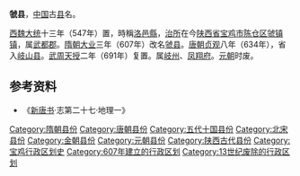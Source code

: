 '''虢县'''，[[中国|中国]]古[[县|县]]名。

[[西魏|西魏]][[大统_(西魏)|大统]]十三年（547年）置，時稱[[洛邑縣|洛邑縣]]，[[治所|治所]]在今[[陕西省|陕西省]][[宝鸡市|宝鸡市]][[陈仓区|陈仓区]][[虢镇镇|虢镇镇]]，属[[武都郡|武都郡]]。[[隋朝|隋朝]][[大业_(年号)|大业]]三年（607年）改名[[虢县|虢县]]。[[唐朝|唐朝]][[貞觀_(唐朝)|贞观]]八年（634年），省入[[岐山县|岐山县]]。[[武周|武周]][[天授_(武周)|天授]]二年（691年）复置。属[[岐州|岐州]]、[[凤翔府|凤翔府]]。[[元朝|元朝]]时废。

== 参考资料 ==
*《[[新唐书|新唐书]]·志第二十七·地理一》

{{陕西行政区划小作品}}
{{DEFAULTSORT:G}}
[[Category:隋朝县份|Category:隋朝县份]]
[[Category:唐朝县份|Category:唐朝县份]]
[[Category:五代十国县份|Category:五代十国县份]]
[[Category:北宋县份|Category:北宋县份]]
[[Category:金朝县份|Category:金朝县份]]
[[Category:元朝县份|Category:元朝县份]]
[[Category:陕西古代县份|Category:陕西古代县份]]
[[Category:宝鸡行政区划史|Category:宝鸡行政区划史]]
[[Category:607年建立的行政区划|Category:607年建立的行政区划]]
[[Category:13世纪废除的行政区划|Category:13世纪废除的行政区划]]